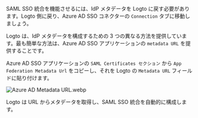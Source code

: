 SAML SSO 統合を機能させるには、IdP メタデータを Logto に戻す必要があります。Logto 側に戻り、Azure AD SSO コネクターの `Connection` タブに移動しましょう。

Logto は、IdP メタデータを構成するための 3 つの異なる方法を提供しています。最も簡単な方法は、Azure AD SSO アプリケーションの `metadata URL` を提供することです。

Azure AD SSO アプリケーションの `SAML Certificates セクション` から `App Federation Metadata Url` をコピーし、それを Logto の `Metadata URL` フィールドに貼り付けます。

![Azure AD Metadata URL.webp](./assets/azure_ad_metadata_url.webp)

Logto は URL からメタデータを取得し、SAML SSO 統合を自動的に構成します。
